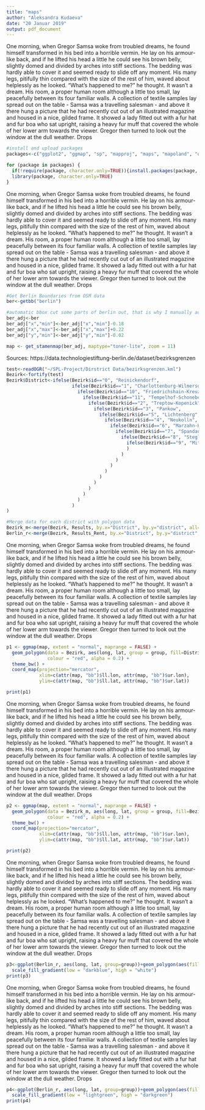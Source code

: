 ```yaml
---
title: "maps"
author: "Aleksandra Kudaeva"
date: "20 Januar 2019"
output: pdf_document
---
```


One morning, when Gregor Samsa woke from troubled dreams, he found himself transformed in his bed into a horrible vermin. He lay on his armour-like back, and if he lifted his head a little he could see his brown belly, slightly domed and divided by arches into stiff sections. The bedding was hardly able to cover it and seemed ready to slide off any moment. His many legs, pitifully thin compared with the size of the rest of him, waved about helplessly as he looked. "What's happened to me?" he thought. It wasn't a dream. His room, a proper human room although a little too small, lay peacefully between its four familiar walls. A collection of textile samples lay spread out on the table - Samsa was a travelling salesman - and above it there hung a picture that he had recently cut out of an illustrated magazine and housed in a nice, gilded frame. It showed a lady fitted out with a fur hat and fur boa who sat upright, raising a heavy fur muff that covered the whole of her lower arm towards the viewer. Gregor then turned to look out the window at the dull weather. Drops 

```r
#install and upload packages
packages<-c("ggplot2", "ggmap", "sp", "mapproj", "maps", "mapoland", "osmdata", "rgdal")

for (package in packages) {
  if(!require(package, character.only=TRUE)){install.packages(package, character.only=TRUE)}
  library(package, character.only=TRUE)
}

```

One morning, when Gregor Samsa woke from troubled dreams, he found himself transformed in his bed into a horrible vermin. He lay on his armour-like back, and if he lifted his head a little he could see his brown belly, slightly domed and divided by arches into stiff sections. The bedding was hardly able to cover it and seemed ready to slide off any moment. His many legs, pitifully thin compared with the size of the rest of him, waved about helplessly as he looked. "What's happened to me?" he thought. It wasn't a dream. His room, a proper human room although a little too small, lay peacefully between its four familiar walls. A collection of textile samples lay spread out on the table - Samsa was a travelling salesman - and above it there hung a picture that he had recently cut out of an illustrated magazine and housed in a nice, gilded frame. It showed a lady fitted out with a fur hat and fur boa who sat upright, raising a heavy fur muff that covered the whole of her lower arm towards the viewer. Gregor then turned to look out the window at the dull weather. Drops 

```r
#Get Berlin Boundaries from OSM data
ber<-getbb("berlin")

#automatic bbox cut some parts of berlin out, that is why I manually adjust x coordinate. Adjustments are defined manually.
ber_adj<-ber
ber_adj["x","min"]<-ber_adj["x","min"]-0.18
ber_adj["x","max"]<-ber_adj["x","max"]+0.22
ber_adj["y","min"]<-ber_adj["y","min"]-0.02

map <- get_stamenmap(ber_adj, maptype="toner-lite", zoom = 11)

```

Sources:
https://data.technologiestiftung-berlin.de/dataset/bezirksgrenzen

```r

test<-readOGR("~/SPL-Project/Dirstrict Data/bezirksgrenzen.kml")
Bezirk<-fortify(test)
Bezirk$District<-ifelse(Bezirk$id=="0", "Reinickendorf", 
                        ifelse(Bezirk$id=="1", "Charlottenburg-Wilmersdorf", 
                          ifelse(Bezirk$id=="10", "Friedrichshain-Kreuzberg", 
                            ifelse(Bezirk$id=="11", "Tempelhof-Schoneberg", 
                              ifelse(Bezirk$id=="2", "Treptow-Kopenick", 
                                ifelse(Bezirk$id=="3", "Pankow", 
                                  ifelse(Bezirk$id=="5", "Lichtenberg", 
                                    ifelse(Bezirk$id=="4", "Neukolln", 
                                      ifelse(Bezirk$id=="6", "Marzahn-Hellersdorf", 
                                        ifelse(Bezirk$id=="7", "Spandau", 
                                          ifelse(Bezirk$id=="8", "Steglitz-Zehlendorf", 
                                            ifelse(Bezirk$id=="9", "Mitte","NA"
                                            )
                                          )
                                        )
                                      )
                                    )
                                  )
                                )
                              )
                            )
                          )
                        )
)

#Merge data for each district with polygon data
Bezirk_m<-merge(Bezirk, Results, by.x="District", by.y="district", all=TRUE)
Berlin_r<-merge(Bezirk, Results_Rent, by.x="District", by.y="district", all.x=TRUE)


```

One morning, when Gregor Samsa woke from troubled dreams, he found himself transformed in his bed into a horrible vermin. He lay on his armour-like back, and if he lifted his head a little he could see his brown belly, slightly domed and divided by arches into stiff sections. The bedding was hardly able to cover it and seemed ready to slide off any moment. His many legs, pitifully thin compared with the size of the rest of him, waved about helplessly as he looked. "What's happened to me?" he thought. It wasn't a dream. His room, a proper human room although a little too small, lay peacefully between its four familiar walls. A collection of textile samples lay spread out on the table - Samsa was a travelling salesman - and above it there hung a picture that he had recently cut out of an illustrated magazine and housed in a nice, gilded frame. It showed a lady fitted out with a fur hat and fur boa who sat upright, raising a heavy fur muff that covered the whole of her lower arm towards the viewer. Gregor then turned to look out the window at the dull weather. Drops 

```r
p1 <- ggmap(map, extent = "normal", maprange = FALSE) +
  geom_polygon(data = Bezirk, aes(long, lat, group = group, fill=District),
               colour = "red", alpha = 0.2) +
  theme_bw() +
  coord_map(projection="mercator",
            xlim=c(attr(map, "bb")$ll.lon, attr(map, "bb")$ur.lon),
            ylim=c(attr(map, "bb")$ll.lat, attr(map, "bb")$ur.lat))

print(p1)

```

One morning, when Gregor Samsa woke from troubled dreams, he found himself transformed in his bed into a horrible vermin. He lay on his armour-like back, and if he lifted his head a little he could see his brown belly, slightly domed and divided by arches into stiff sections. The bedding was hardly able to cover it and seemed ready to slide off any moment. His many legs, pitifully thin compared with the size of the rest of him, waved about helplessly as he looked. "What's happened to me?" he thought. It wasn't a dream. His room, a proper human room although a little too small, lay peacefully between its four familiar walls. A collection of textile samples lay spread out on the table - Samsa was a travelling salesman - and above it there hung a picture that he had recently cut out of an illustrated magazine and housed in a nice, gilded frame. It showed a lady fitted out with a fur hat and fur boa who sat upright, raising a heavy fur muff that covered the whole of her lower arm towards the viewer. Gregor then turned to look out the window at the dull weather. Drops 

```r
p2 <- ggmap(map, extent = "normal", maprange = FALSE) +
  geom_polygon(data = Bezirk_m, aes(long, lat, group = group, fill=Bezirk_m$'Physical Index1'),
               colour = "red", alpha = 0.2) +
  theme_bw() +
  coord_map(projection="mercator",
            xlim=c(attr(map, "bb")$ll.lon, attr(map, "bb")$ur.lon),
            ylim=c(attr(map, "bb")$ll.lat, attr(map, "bb")$ur.lat))

print(p2)

```

One morning, when Gregor Samsa woke from troubled dreams, he found himself transformed in his bed into a horrible vermin. He lay on his armour-like back, and if he lifted his head a little he could see his brown belly, slightly domed and divided by arches into stiff sections. The bedding was hardly able to cover it and seemed ready to slide off any moment. His many legs, pitifully thin compared with the size of the rest of him, waved about helplessly as he looked. "What's happened to me?" he thought. It wasn't a dream. His room, a proper human room although a little too small, lay peacefully between its four familiar walls. A collection of textile samples lay spread out on the table - Samsa was a travelling salesman - and above it there hung a picture that he had recently cut out of an illustrated magazine and housed in a nice, gilded frame. It showed a lady fitted out with a fur hat and fur boa who sat upright, raising a heavy fur muff that covered the whole of her lower arm towards the viewer. Gregor then turned to look out the window at the dull weather. Drops 

```r
p3<-ggplot(Berlin_r, aes(long, lat, group=group))+geom_polygon(aes(fill=Total.Index.Score))+
  scale_fill_gradient(low = "darkblue", high = "white")
print(p3)
```

One morning, when Gregor Samsa woke from troubled dreams, he found himself transformed in his bed into a horrible vermin. He lay on his armour-like back, and if he lifted his head a little he could see his brown belly, slightly domed and divided by arches into stiff sections. The bedding was hardly able to cover it and seemed ready to slide off any moment. His many legs, pitifully thin compared with the size of the rest of him, waved about helplessly as he looked. "What's happened to me?" he thought. It wasn't a dream. His room, a proper human room although a little too small, lay peacefully between its four familiar walls. A collection of textile samples lay spread out on the table - Samsa was a travelling salesman - and above it there hung a picture that he had recently cut out of an illustrated magazine and housed in a nice, gilded frame. It showed a lady fitted out with a fur hat and fur boa who sat upright, raising a heavy fur muff that covered the whole of her lower arm towards the viewer. Gregor then turned to look out the window at the dull weather. Drops 

```r
p4<-ggplot(Berlin_r, aes(long, lat, group=group))+geom_polygon(aes(fill=mietepreise_arr..Mietpreis.in.Euro.pro.m².))+
  scale_fill_gradient(low = "lightgreen", high = "darkgreen")
print(p4)
```
